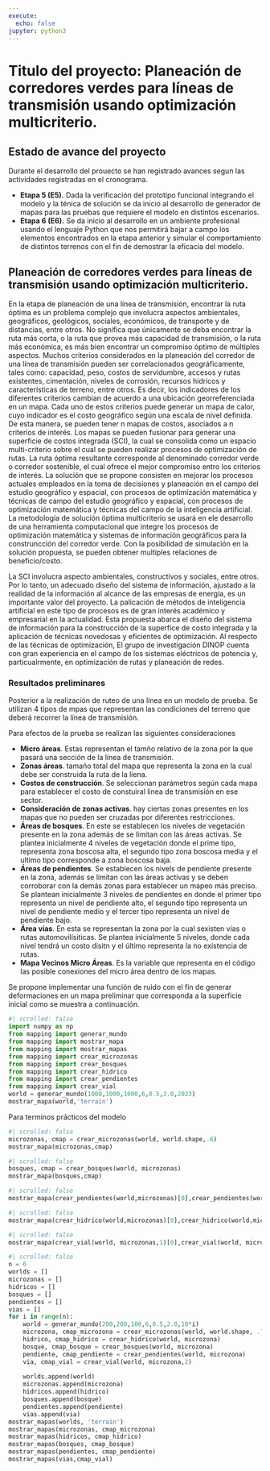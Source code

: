 ```yaml
---
execute:
  echo: false
jupyter: python3
---
```


# Titulo del proyecto: Planeación de corredores verdes para líneas de transmisión usando optimización multicriterio.

## Estado de avance del proyecto

Durante el desarrollo del prouecto se han registrado avances segun las actividades registradas en el cronograma.

* **Etapa 5 (E5).** Dada la verificación del prototipo funcional integrando el modelo y la ténica de solución se da inicio al desarrollo de generador de mapas para las pruebas que requiere el modelo en distintos escenarios.
* **Etapa 6 (E6).** Se da inicio al desarrollo en un ambiente profesional usando el lenguaje Python que nos permitirá bajar a campo los elementos encontrados en la etapa anterior y simular el comportamiento de distintos terrenos con el fin de demostrar la eficacia del modelo.

## Planeación de corredores verdes para líneas de transmisión usando optimización multicriterio.

En la etapa de planeación de una línea de transmisión, encontrar la ruta óptima es un problema complejo que involucra aspectos ambientales, geográficos, geológicos, sociales, económicos, de transporte y de distancias, entre otros. No significa que únicamente se deba encontrar la ruta más corta, o la ruta que provea más capacidad de transmisión, o la ruta más económica, es más bien encontrar un compromiso óptimo de múltiples aspectos. Muchos criterios considerados en la planeación del corredor de una línea de transmisión pueden ser correlacionados geográficamente, tales como: capacidad, peso, costos de servidumbre, accesos y rutas existentes, cimentación, niveles de corrosión, recursos hídricos y características de terreno, entre otros. Es decir, los indicadores de los diferentes criterios cambian de acuerdo a una ubicación georreferenciada en un mapa. Cada uno de estos criterios puede generar un mapa de calor, cuyo indicador es el costo geográfico según una escala de nivel definida. De esta manera, se pueden tener n mapas de costos, asociados a n criterios de interés. Los mapas se pueden fusionar para generar una superficie de costos integrada (SCI), la cual se consolida como un espacio multi-criterio sobre el cual se pueden realizar procesos de optimización de rutas. La ruta óptima resultante corresponde al denominado corredor verde o corredor sostenible, el cual ofrece el mejor compromiso entro los criterios de interés. La solución que se propone consisten en mejorar los procesos actuales empleados en la toma de decisiones y planeación en el campo del estudio geográfico y espacial, con procesos de optimización matemática y técnicas de campo del estudio geográfico y espacial, con procesos de optimización matemática y técnicas del campo de la inteligencia artificial. La metodología de solución óptima multicriterio se usará en ele desarrollo de una herramienta computacional que integre los procesos de optimización matemática y sistemas de información geográficos para la construncción del corredor verde. Con la posibilidad de simulación en la solución propuesta, se pueden obtener multiples relaciones de beneficio/costo.

La SCI involucra aspecto ambientales, constructivos y sociales, entre otros. Por lo tanto, un adecuado diseño del sistema de información, ajustado a la realidad de la información al alcance de las empresas de energía, es un importante valor del proyecto. La palicación de métodos de inteligencia artificial en este tipo de procesos es de gran interés académico y empresarial en la actualidad. Esta propuesta abarca el diseño del sistema de información para la construcción de la superfice de costo integrada y la aplicación de técnicas novedosas y eficientes de optimización. Al respecto de las técnicas de optimización, El grupo de investigación DINOP cuenta con gran experiencia en el campo de los sistemas eléctricos de potencia y, particualrmente, en optimización de rutas y planeación de redes.

### Resultados preliminares

Posterior a la realización de ruteo de una línea en un modelo de prueba. Se utilizan 4 tipos de mpas que representan las condiciones del terreno que deberá recorrer la línea de transmisión.

Para efectos de la prueba se realizan las siguientes consideraciones

* **Micro áreas**. Estas representan el tamño relativo de la zona por la que pasará una sección de la línea de transmisión. 
* **Zonas áreas**. tamaño total del mapa que representa la zona en la cual debe ser construida la ruta de la líena.
* **Costos de construcción**. Se seleccionan parámetros según cada mapa para establecer el costo de constuiral línea de transmisión en ese sector.
* **Consideración de zonas activas**. hay ciertas zonas presentes en los mapas que no pueden ser cruzadas por diferentes restricciones.
* **Áreas de bosques**. En este se establecen los niveles de vegetación presente en la zona además de se limitan con las áreas activas. Se plantea inicialmente 4 niveles de vegetación donde el prime tipo, representa zona boscosa alta, el segundo tipo zona boscosa media y el ultimo tipo corresponde a zona boscosa baja.
* **Áreas de pendientes**. Se establecen los nivels de pendiente presente en la zona, además se limitan con las áreas activas y se deben corroborar con la demás zonas para establecer un mapeo más preciso. Se plantean inicialmente 3 niveles de pendientes en donde el primer tipo representa un nivel de pendiente alto, el segundo tipo representa un nivel de pendiente medio y el tercer tipo representa un nivel de pendiente bajo.
* **Área vías**. En esta se representan la zona por la cual sexisten vías o rutas automovilísiticas. Se plantea inicialmente 5 niveles, donde cada nivel tendrá un costo disitn y el último representa la no existencia de rutas.
* **Mapa Vecinos Micro Áreas**. Es la variable que representa en el código las posible conexiones del micro área dentro de los mapas.

Se propone implementar una función de ruido con el fin de generar deformaciones en un mapa preliminar que corresponda a la superficie inicial como se muestra a continuación.

```python
#| scrolled: false
import numpy as np
from mapping import generar_mundo
from mapping import mostrar_mapa
from mapping import mostrar_mapas
from mapping import crear_microzonas
from mapping import crear_bosques
from mapping import crear_hidrico
from mapping import crear_pendientes
from mapping import crear_vial
world = generar_mundo(1000,1000,1000,6,0.5,3.0,2023)
mostrar_mapa(world,'terrain')
```

Para terminos prácticos del modelo 

```python
#| scrolled: false
microzonas, cmap = crear_microzonas(world, world.shape,.6)
mostrar_mapa(microzonas,cmap)
```

```python
#| scrolled: false
bosques, cmap = crear_bosques(world, microzonas)
mostrar_mapa(bosques,cmap)
```

```python
#| scrolled: false
mostrar_mapa(crear_pendientes(world,microzonas)[0],crear_pendientes(world,microzonas)[1])
```

```python
#| scrolled: false
mostrar_mapa(crear_hidrico(world,microzonas)[0],crear_hidrico(world,microzonas)[1])
```

```python
#| scrolled: false
mostrar_mapa(crear_vial(world, microzonas,1)[0],crear_vial(world, microzonas,1)[1])
```

```python
#| scrolled: false
n = 6
worlds = []
microzonas = []
hidricos = []
bosques = []
pendientes = []
vias = []
for i in range(n):
    world = generar_mundo(200,200,100,6,0.5,2.0,10*i)
    microzona, cmap_microzona = crear_microzonas(world, world.shape, .7 )
    hidrico, cmap_hidrico = crear_hidrico(world, microzona)
    bosque, cmap_bosque = crear_bosques(world, microzona)
    pendiente, cmap_pendiente = crear_pendientes(world, microzona)
    via, cmap_vial = crear_vial(world, microzona,2)
    
    worlds.append(world)
    microzonas.append(microzona)
    hidricos.append(hidrico)
    bosques.append(bosque)
    pendientes.append(pendiente)
    vias.append(via)
mostrar_mapas(worlds, 'terrain')
mostrar_mapas(microzonas, cmap_microzona)
mostrar_mapas(hidricos, cmap_hidrico)
mostrar_mapas(bosques, cmap_bosque)
mostrar_mapas(pendientes, cmap_pendiente)
mostrar_mapas(vias,cmap_vial)
    
```

